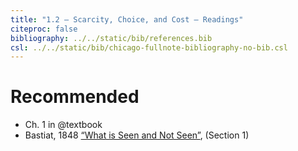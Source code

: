```yaml
---
title: "1.2 — Scarcity, Choice, and Cost — Readings"
citeproc: false
bibliography: ../../static/bib/references.bib
csl: ../../static/bib/chicago-fullnote-bibliography-no-bib.csl
---
```


# Recommended

- <i class="fas fa-book"></i> Ch. 1 in @textbook
- <i class="fas fa-external-link-square-alt"></i> Bastiat, 1848 [“What is Seen and Not Seen”](), (Section 1)
